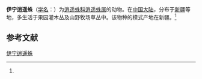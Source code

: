 {{Speciesbox
| name = 伊宁逍遥蛛
| status = 
| status_system = 
| image = 
| genus = Philodromus
| species = yijingensis
| authority = (Hu et Wu, 1990)<ref name='id14492'>{{cite web| url =http://www.bioinfo.cn/db05/BjdwSpecies.php?action=view&id=14492| title =伊宁逍遥蛛| work =《中国动物物种编目数据库》| publisher =中国科学院微生物研究所| author =中国科学院动物研究所| accessdate =2009-04-28| deadurl =yes| archiveurl =https://web.archive.org/web/20160305060058/http://www.bioinfo.cn/db05/BjdwSpecies.php?action=view&id=14492| archivedate =2016-03-05}}</ref>
}}

'''伊宁逍遥蛛'''（[[学名|学名]]：{{lang|la|''Philodromus yijingensis''}}）为[[逍遥蛛科|逍遥蛛科]][[逍遥蛛属|逍遥蛛属]]的动物。在[[中国大陆|中国大陆]]，分布于[[新疆|新疆]]等地，多生活于果园灌木丛及山野牧场草丛中。该物种的模式产地在新疆。<ref name='id14492'/>

== 参考文献 ==
{{reflist}}

{{Wikispecies|Philodromus yijingensis}}

[[Category:逍遥蛛属|伊宁逍遥蛛]]


{{蜘蛛小作品}}